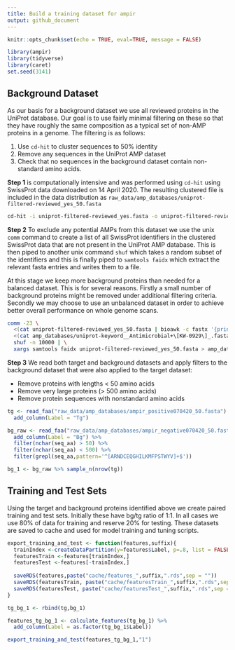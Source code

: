 ```yaml
---
title: Build a training dataset for ampir
output: github_document
---
```


```r
knitr::opts_chunk$set(echo = TRUE, eval=TRUE, message = FALSE)
```


```r
library(ampir)
library(tidyverse)
library(caret)
set.seed(3141)
```

## Background Dataset 

As our basis for a background dataset we use all reviewed proteins in the UniProt database. Our goal is to use fairly minimal filtering on these so that they have roughly the same composition as a typical set of non-AMP proteins in a genome. The filtering is as follows:

1. Use `cd-hit` to cluster sequences to 50% identity
2. Remove any sequences in the UniProt AMP dataset
3. Check that no sequences in the background dataset contain non-standard amino acids. 

**Step 1** is computationally intensive and was performed using `cd-hit` using SwissProt data downloaded on 14 April 2020. The resulting clustered file is included in the data distribution as `raw_data/amp_databases/uniprot-filtered-reviewed_yes_50.fasta`

```bash
cd-hit -i uniprot-filtered-reviewed_yes.fasta -o uniprot-filtered-reviewed_yes_50.fasta -c 0.50  -n 3 -T 32 -M 300000
```

**Step 2** To exclude any potential AMPs from this dataset we use the unix `comm` command to create a list of all SwissProt identifiers in the clustered SwissProt data that are not present in the UniProt AMP database. This is then piped to another unix command `shuf` which takes a random subset of the identifiers and this is finally piped to `samtools faidx` which extract the relevant fasta entries and writes them to a file. 

At this stage we keep more background proteins than needed for a balanced dataset. This is for several reasons. Firstly a small number of background proteins might be removed under additional filtering criteria. Secondly we may choose to use an unbalanced dataset in order to achieve better overall performance on whole genome scans.

```bash
comm -23 \
  <(cat uniprot-filtered-reviewed_yes_50.fasta | bioawk -c fastx '{print $name}' | sort) \
  <(cat amp_databases/uniprot-keyword__Antimicrobial+\[KW-0929\]_.fasta | bioawk -c fastx '{print $name}' | sort) | \
  shuf -n 10000 | \
  xargs samtools faidx uniprot-filtered-reviewed_yes_50.fasta > amp_databases/ampir_negative070420_50.fasta
```

**Step 3** We read both target and background datasets and apply filters to the background dataset that were also applied to the target dataset:

* Remove proteins with lengths < 50 amino acids
* Remove very large proteins (> 500 amino acids)
* Remove protein sequences with nonstandard amino acids

```r
tg <- read_faa("raw_data/amp_databases/ampir_positive070420_50.fasta") %>%
  add_column(Label = "Tg")

bg_raw <- read_faa("raw_data/amp_databases/ampir_negative070420_50.fasta") %>%
  add_column(Label = "Bg") %>% 
  filter(nchar(seq_aa) > 50) %>%
  filter(nchar(seq_aa) < 500) %>%
  filter(grepl(seq_aa,pattern='^[ARNDCEQGHILKMFPSTWYV]+$'))

bg_1 <- bg_raw %>% sample_n(nrow(tg))
```

## Training and Test Sets

Using the target and background proteins identified above we create paired training and test sets. Initially these have bg/tg ratio of 1:1. In all cases we use 80% of data for training and reserve 20% for testing. These datasets are saved to cache and used for model training and tuning scripts.

```r
export_training_and_test <- function(features,suffix){
  trainIndex <-createDataPartition(y=features$Label, p=.8, list = FALSE)
  featuresTrain <-features[trainIndex,]
  featuresTest <-features[-trainIndex,]
  
  saveRDS(features,paste("cache/features_",suffix,".rds",sep = ""))
  saveRDS(featuresTrain, paste("cache/featuresTrain_",suffix,".rds",sep = ""))
  saveRDS(featuresTest, paste("cache/featuresTest_",suffix,".rds",sep = ""))
}

tg_bg_1 <- rbind(tg,bg_1)

features_tg_bg_1 <- calculate_features(tg_bg_1) %>% 
  add_column(Label = as.factor(tg_bg_1$Label))

export_training_and_test(features_tg_bg_1,"1")
```






